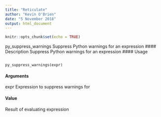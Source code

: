 ```yaml
---
title: "Reticulate"
author: "Kevin O'Brien"
date: "5 November 2018"
output: html_document
---
```


```r
knitr::opts_chunk$set(echo = TRUE)
```


py_suppress_warnings Suppress Python warnings for an expression
#### Description 
Suppress Python warnings for an expression
#### Usage
<pre><code>
py_suppress_warnings(expr)
</code></pre>
#### Arguments
expr Expression to suppress warnings for

#### Value
Result of evaluating expression